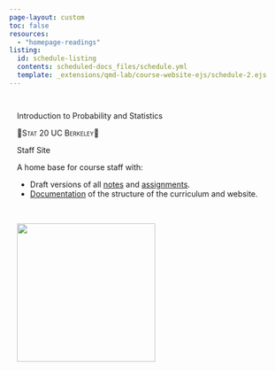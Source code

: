 ```yaml
---
page-layout: custom
toc: false
resources:
  - "homepage-readings"
listing:
  id: schedule-listing
  contents: scheduled-docs_files/schedule.yml
  template: _extensions/qmd-lab/course-website-ejs/schedule-2.ejs
---
```


:::::{.content-block}
::::{.grid}
:::{#banner .g-col-12 .g-col-md-6 style="margin: 3em 1em 0em 1em"}

:::{.content-visible unless-profile="staff-site"}

:::{.banner-text}
Introduction to Probability and Statistics
:::

🧊[Stat 20 UC Berkeley]{.smallcaps}🧊

:::

:::{.content-hidden unless-profile="staff-site"}

:::{.banner-text}
Staff Site
:::

A home base for course staff with:

- Draft versions of all [notes](notes.qmd) and [assignments](assignments.qmd).
- [Documentation](docs/index.qmd) of the structure of the curriculum and website.

:::
:::

:::{#hex .g-col-12 .g-col-md-6 .text-center style="margin: 0em 1em 0em 1em"}

\

![](assets/stat20-hex.png){fig-alt="Hex logo of Stat 20 showing a golden bear." .img-fluid width=250}
:::
::::

:::{#schedule-listing}
:::

:::::


